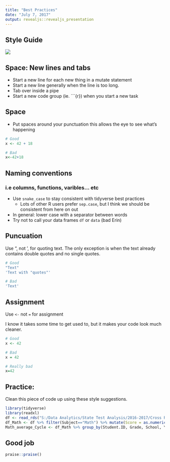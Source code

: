 ```yaml
---
title: "Best Practices"
date: "July 7, 2017"
output: revealjs::revealjs_presentation
---
```


## Style Guide

![](https://media1.giphy.com/media/LN6AfV6TxxJtu/giphy.gif?response_id=595fef0631e28fe288ece974)  


## Space: New lines and tabs
- Start a new line for each new thing in a mutate statement
- Start a new line generally when the line is too long. 
- Tab over inside a pipe
- Start a new code group (ie. ```{r}) when you start a new task

## Space
- Put spaces around your punctuation this allows the eye to see what's happening

```r
# Good 
x <- 42 + 18

# Bad
x<-42+18
```


## Naming conventions 
### i.e columns, functions, varibles... etc

- Use `snake_case` to stay consistent with tidyverse best practices
  - Lots of other R users prefer `sep.case`, but I think we should be consistent from here on out
- In general: lower case with a separator between words
- Try not to call your data frames `df` or `data` (bad Erin)

## Puncuation

Use ", not ', for quoting text. The only exception is when the text already contains double quotes and no single quotes.

```r
# Good
"Text"
'Text with "quotes"'

# Bad
'Text'
```
  
## Assignment

Use `<-` not `=` for assignment

I know it takes some time to get used to, but it makes your code look much cleaner. 

```r
# Good
x <- 42

# Bad
x = 42

# Really bad
x=42
```


## Practice:

Clean this piece of code up using these style suggestions.
```r
library(tidyverse)
library(readxl)
df <- read_rds("S:/Data Analytics/State Test Analysis/2016-2017/Cross Regional Analyses/~Data/Processed/Output/historical_state_test_and_ias_cleaned.rds")
df_Math <- df %>% filter(Subject=="Math") %>% mutate(Score = as.numeric(Score), Overall=as.numeric(Overall))
Math_average_Cycle <- df_Math %>% group_by(Student.ID, Grade, School, Year) %>% dplyr::summarise(Score = max(Score, na.rm = T), Overall = mean(Overall, na.rm =T)) %>% mutate(Grade.Span = ifelse(Grade >= 5, "MS", "ES"))
```

## Good job

```r
praise::praise()
```

